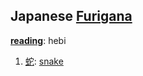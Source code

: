 == Japanese [[Furigana]] ==                                          

'''[[reading]]''': hebi

# [[蛇]]: [[snake]]